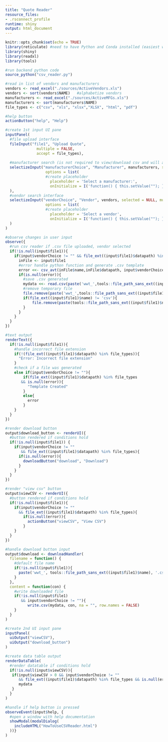```yaml
---
title: "Quote Reader"
resource_files:
- .rsconnect_profile
runtime: shiny
output: html_document
---
```


```r
knitr::opts_chunk$set(echo = TRUE)
library(reticulate) #need to have Python and Conda installed (easiest way is by installing Anaconda, then adding it to your system path)
library(shiny)
library(readxl)
library(tools)
```

```r
#run backend python code
source_python("csv_reader.py")

#read in list of vendors and manufacturers
vendors <- read_excel("./sources/ActiveVendors.xls")
vendors <- sort(vendors$NAME)   #alphabetize vendors
manufacturers <- read_excel("./sources/ActiveMFGs.xls")
manufacturers <- sort(manufacturers$NAME)
file_types <- c("csv", "xls", "xlsx","XLSX", "html", "pdf")
```

```r
#help button
actionButton("help", "Help")

#create 1st input UI pane
inputPanel(
  #file upload interface
  fileInput("file1", "Upload Quote",
              multiple = FALSE,
              accept = file_types),
  
  #manufacturer search (is not required to view/download csv and will automatically populate column if in original file)
  selectizeInput("manufacturerChoice", "Manufacturer", manufacturers, selected = NULL, multiple = FALSE, 
                  options = list(
                  #create placeholder
                    placeholder = 'Select a manufacturer:',
                    onInitialize = I('function() { this.setValue(""); }'))
  ),
  #vendor search interface
  selectizeInput("vendorChoice", "Vendor", vendors, selected = NULL, multiple = FALSE, 
                  options = list(
                  #create placeholder
                    placeholder = 'Select a vendor',
                    onInitialize = I('function() { this.setValue(""); }'))
  )
)

#observe changes in user input
observe({
  #run csv reader if .csv file uploaded, vendor selected
  if(!is.null(input$file1)){  
    if(input$vendorChoice != "" && file_ext((input$file1)$datapath) %in% file_types){
      inFile <- input$file1
      #error handle python function and generate .csv template
      error <<- csv_avt(inFile$name,inFile$datapath, input$vendorChoice,input$manufacturerChoice)
      if(is.null(error)){
        #save .csv generated
        mydata <<- read.csv(paste('wwt_',tools::file_path_sans_ext((input$file1)$name), '.csv', sep = ""), check.names = FALSE)
        #remove temporary file
        file.remove(paste('wwt_',tools::file_path_sans_ext((input$file1)$name),'.csv', sep = ""))
        if(file_ext((input$file1)$name) != 'csv'){
            file.remove(paste(tools::file_path_sans_ext((input$file1)$name),'.csv', sep = ""))
        }
      }
    }
  }
})

#text output
renderText({
  if(!is.null(input$file1)){
    #handle incorrect file extension
    if(!(file_ext((input$file1)$datapath) %in% file_types)){
      "Error: Incorrect file extension"
    }
    #check if a file was generated
    else if(input$vendorChoice != ""){
        if(file_ext((input$file1)$datapath) %in% file_types
       && is.null(error)){
          "Template Created"
        }
        else{
          error
        }
    }
  }
})

#render download button
output$download_button <- renderUI({
  #button rendered if conditions hold
  if(!is.null(input$file1)) {
    if(input$vendorChoice != ""
       && file_ext((input$file1)$datapath) %in% file_types){
      if(is.null(error)){
        downloadButton("download", "Download")
      }
    }
  }
})

#render "view csv" button
output$viewCSV <- renderUI({
  #button rendered if conditions hold
  if(!is.null(input$file1)){
    if(input$vendorChoice != ""
      && file_ext((input$file1)$datapath) %in% file_types){
        if(is.null(error)){
          actionButton("viewCSV", "View CSV")
        }
    }
  }
})

#handle download button input
output$download <- downloadHandler(
  filename = function() {
    #default file name
    if(!is.null(input$file1)){
      paste('wwt_', tools::file_path_sans_ext((input$file1)$name), '.csv',  sep = "")
    }
  },
  content = function(con) {
    #write downloaded file
    if(!is.null(input$file1) 
       && input$vendorChoice != ""){
          write.csv(mydata, con, na = "", row.names = FALSE)
    }
  }
)

#create 2nd UI input pane
inputPanel(
  uiOutput("viewCSV"),
  uiOutput("download_button")
)

#create data table output
renderDataTable(
  #render datatable if conditions hold
  if(!is.null(input$viewCSV)){
   if(input$viewCSV > 0 && input$vendorChoice != ""
      && file_ext((input$file1)$datapath) %in% file_types && is.null(error)){
      mydata
   }
  }
)

#handle if help button is pressed
observeEvent(input$help, {
  #open a window with help documentation
  showModal(modalDialog(
    includeHTML("HowToUseCSVReader.html")
  ))}
)
```
